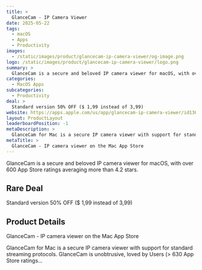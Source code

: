 ```yaml
---
title: >
  GlanceCam - IP Camera Viewer
date: 2025-05-22
tags:
  - macOS
  - Apps
  - Productivity
images:
  - /static/images/product/glancecam-ip-camera-viewer/og-image.png
logo: /static/images/product/glancecam-ip-camera-viewer/logo.png
summary: >
  GlanceCam is a secure and beloved IP camera viewer for macOS, with over 600 App Store ratings averaging more than 4.2 stars.
categories:
  - MacOS Apps
subcategories:
  - Productivity
deal: >
  Standard version 50% OFF ($ 1,99 instead of 3,99)
website: https://apps.apple.com/us/app/glancecam-ip-camera-viewer/id1360797896
layout: ProductLayout
leaderboardPosition: -1
metaDescription: >
  GlanceCam for Mac is a secure IP camera viewer with support for standard streaming protocols. GlanceCam is unobtrusive, loved by Users (> 630 App Store ratings…
metaTitle: >
  ‎GlanceCam - IP camera viewer on the Mac App Store
---
```

GlanceCam is a secure and beloved IP camera viewer for macOS, with over 600 App Store ratings averaging more than 4.2 stars.

## Rare Deal

Standard version 50% OFF ($ 1,99 instead of 3,99)

## Product Details

‎GlanceCam - IP camera viewer on the Mac App Store

GlanceCam for Mac is a secure IP camera viewer with support for standard streaming protocols. GlanceCam is unobtrusive, loved by Users (> 630 App Store ratings…
